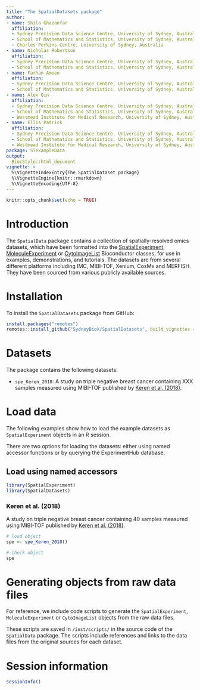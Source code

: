 ```yaml
---
title: "The SpatialDatasets package"
author:
- name: Shila Ghazanfar
  affiliation:  
  - Sydney Precision Data Science Centre, University of Sydney, Australia; 
  - School of Mathematics and Statistics, University of Sydney, Australia; 
  - Charles Perkins Centre, University of Sydney, Australia
- name: Nicholas Robertson
  affiliation:
  - Sydney Precision Data Science Centre, University of Sydney, Australia; 
  - School of Mathematics and Statistics, University of Sydney, Australia
- name: Farhan Ameen
  affiliation:
  - Sydney Precision Data Science Centre, University of Sydney, Australia; 
  - School of Mathematics and Statistics, University of Sydney, Australia
- name: Alex Qin
  affiliation:
  - Sydney Precision Data Science Centre, University of Sydney, Australia; 
  - School of Mathematics and Statistics, University of Sydney, Australia;
  - Westmead Institute for Medical Research, University of Sydney, Australia
- name: Ellis Patrick
  affiliation:
  - Sydney Precision Data Science Centre, University of Sydney, Australia; 
  - School of Mathematics and Statistics, University of Sydney, Australia;
  - Westmead Institute for Medical Research, University of Sydney, Australia
package: STexampleData
output: 
  BiocStyle::html_document
vignette: >
  %\VignetteIndexEntry{The SpatialDataset package}
  %\VignetteEngine{knitr::rmarkdown}
  %\VignetteEncoding{UTF-8}
---
```


```r
knitr::opts_chunk$set(echo = TRUE)
```


# Introduction

The `SpatialData` package contains a collection of spatially-resolved omics datasets, which have been formatted into the [SpatialExperiment](https://bioconductor.org/packages/SpatialExperiment), [MoleculeExperiment](https://bioconductor.org/packages/MoleculeExperiment) or [CytoImageList](https://bioconductor.org/packages/cytomapper) Bioconductor classes, for use in examples, demonstrations, and tutorials. The datasets are from several different platforms including IMC, MIBI-TOF, Xenium, CosMx and MERFISH. They have been sourced from various publicly available sources. 


# Installation

To install the `SpatialDatasets` package from GitHub:

```r
install.packages("remotes")
remotes::install_github("SydneyBioX/SpatialDatasets", build_vignettes = TRUE)
```


# Datasets

The package contains the following datasets:

- `spe_Keren_2018`: A study on triple negative breast cancer 
containing XXX samples measured using MIBI-TOF published by [Keren et al. (2018)](https://doi.org/10.1016/j.cell.2018.08.039). 

# Load data

The following examples show how to load the example datasets as `SpatialExperiment` objects in an R session.

There are two options for loading the datasets: either using named accessor functions or by querying the ExperimentHub database.


## Load using named accessors

```r
library(SpatialExperiment)
library(SpatialDatasets)
```


### Keren et al. (2018)

A study on triple negative breast cancer 
containing 40 samples measured using MIBI-TOF published by [Keren et al. (2018)](https://doi.org/10.1016/j.cell.2018.08.039). 

```r
# load object
spe <- spe_Keren_2018()

# check object
spe
```



# Generating objects from raw data files

For reference, we include code scripts to generate the `SpatialExperiment`, `MoleculeExperiment` or `CytoImageList` objects from the raw data files.

These scripts are saved in `/inst/scripts/` in the source code of the `SpatialData` package. The scripts include references and links to the data files from the original sources for each dataset.


# Session information

```r
sessionInfo()
```

